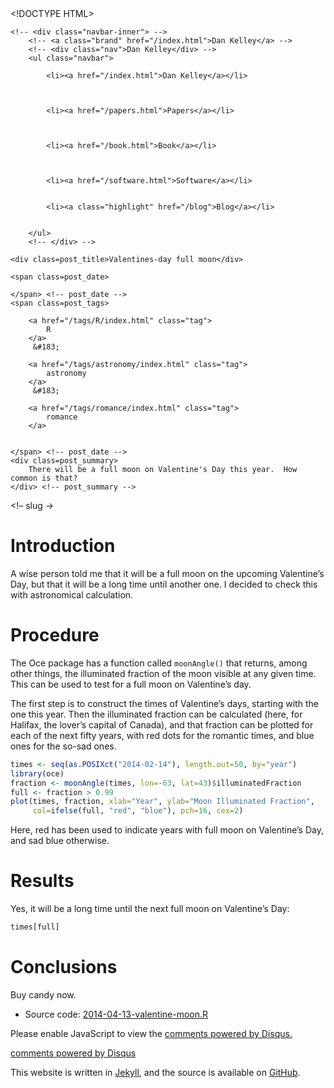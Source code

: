 <!DOCTYPE HTML>
<html>
<head>
<link rel='stylesheet' type='text/css' href='/css/syntax.css' />
<link rel='stylesheet' type='text/css' href='/css/style.css' />
<meta charset="UTF-8">
<title>Valentines-day full moon</title>
</head>

<body>
<div class="navbar">
    <!-- <div class="navbar-inner"> -->
        <!-- <a class="brand" href="/index.html">Dan Kelley</a> -->
        <!-- <div class="nav">Dan Kelley</div> -->
        <ul class="navbar">
            
            <li><a href="/index.html">Dan Kelley</a></li>
            

            
            <li><a href="/papers.html">Papers</a></li>
            

            
            <li><a href="/book.html">Book</a></li>
            

            
            <li><a href="/software.html">Software</a></li>
            
            
            <li><a class="highlight" href="/blog">Blog</a></li>
            

        </ul>
        <!-- </div> -->
</div>

<div id="content">
    





<div class=topnav>

<!-- | <a href='/blog'>Home</a> | -->

</div> <!-- topnav -->


<div class="page-header">

    <div class=post_title>Valentines-day full moon</div>

<div class=slug>
    <span class=post_date>
        
    </span> <!-- post_date -->
    <span class=post_tags>
        
        <a href="/tags/R/index.html" class="tag">
            R
        </a>
         &#183; 
        
        <a href="/tags/astronomy/index.html" class="tag">
            astronomy
        </a>
         &#183; 
        
        <a href="/tags/romance/index.html" class="tag">
            romance
        </a>
        
        
    </span> <!-- post_date -->
    <div class=post_summary>
        There will be a full moon on Valentine's Day this year.  How common is that?
    </div> <!-- post_summary -->
</div> <!-- slug ->

</div>



# Introduction

A wise person told me that it will be a full moon on the upcoming Valentine's Day, but that it will be a long time until another one.  I decided to check this with astronomical calculation.

# Procedure

The Oce package has a function called ``moonAngle()`` that returns, among other things, the illuminated fraction of the moon visible at any given time.  This can be used to test for a full moon on Valentine's day.

The first step is to construct the times of Valentine's days, starting with the one this year.  Then the illuminated fraction can be calculated (here, for Halifax, the lover's capital of Canada), and that fraction can be plotted for each of the next fifty years, with red dots for the romantic times, and blue ones for the so-sad ones.

```r
times <- seq(as.POSIXct("2014-02-14"), length.out=50, by="year")
library(oce)
fraction <- moonAngle(times, lon=-63, lat=43)$illuminatedFraction
full <- fraction > 0.99
plot(times, fraction, xlab="Year", ylab="Moon Illuminated Fraction",
     col=ifelse(full, "red", "blue"), pch=16, cex=2)
```
Here, red has been used to indicate years with full moon on Valentine's Day, and sad blue otherwise.

# Results

Yes, it will be a long time until the next full moon on Valentine's Day:
```r
times[full]
```

# Conclusions

Buy candy now.

* Source code: [2014-04-13-valentine-moon.R](/assets/2014-02-13-valentine-moon.R)


<div id="disqus_thread"></div>
<script type="text/javascript">
/* * * CONFIGURATION VARIABLES: EDIT BEFORE PASTING INTO YOUR WEBPAGE * * */
var disqus_shortname = 'dankelleydalhousie'; // required: replace example with your forum shortname

/* * * DON'T EDIT BELOW THIS LINE * * */
(function() {
 var dsq = document.createElement('script'); dsq.type = 'text/javascript'; dsq.async = true;
 dsq.src = '//' + disqus_shortname + '.disqus.com/embed.js';
 (document.getElementsByTagName('head')[0] || document.getElementsByTagName('body')[0]).appendChild(dsq);
 })();
</script>
<noscript>Please enable JavaScript to view the <a href="http://disqus.com/?ref_noscript">comments powered by Disqus.</a></noscript>
<a href="http://disqus.com" class="dsq-brlink">comments powered by <span class="logo-disqus">Disqus</span></a>


</div>

<p class="footnote">This website is written in <a
href="http://jekyllrb.com">Jekyll</a>, and the source is available on <a
href="https://github.com/dankelley/dankelley.github.io">GitHub</a>.</p>

</body>
</html>

